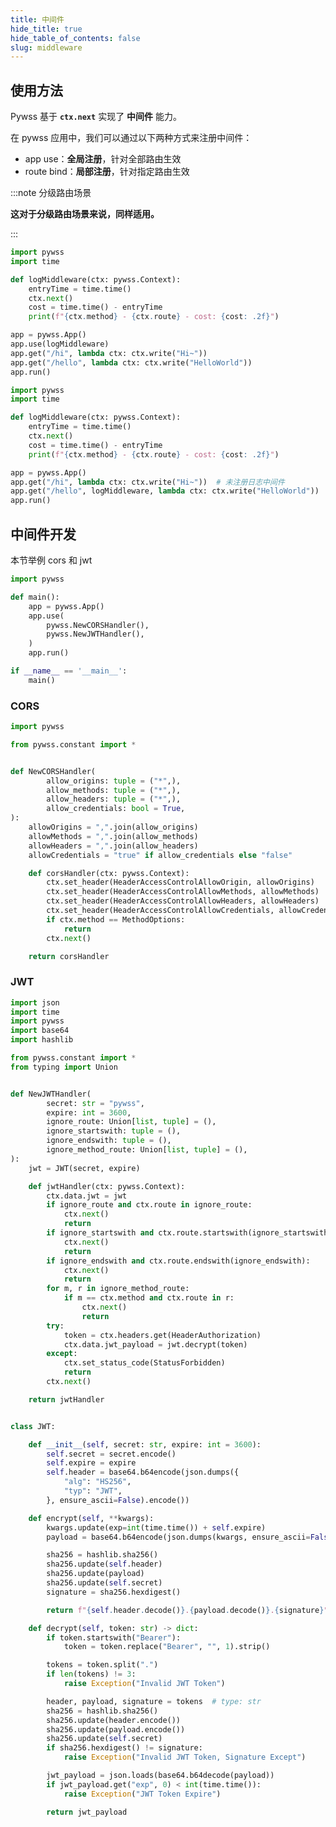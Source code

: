 ```yaml
---
title: 中间件
hide_title: true
hide_table_of_contents: false
slug: middleware
---
```


## 使用方法

Pywss 基于 **`ctx.next`** 实现了 **中间件** 能力。

在 pywss 应用中，我们可以通过以下两种方式来注册中间件：
- app use：**全局注册**，针对全部路由生效
- route bind：**局部注册**，针对指定路由生效

:::note 分级路由场景

**这对于分级路由场景来说，同样适用。**

:::

```python title="全局注册" showLineNumbers {6,11}
import pywss
import time

def logMiddleware(ctx: pywss.Context):
    entryTime = time.time()
    ctx.next()
    cost = time.time() - entryTime
    print(f"{ctx.method} - {ctx.route} - cost: {cost: .2f}")

app = pywss.App()
app.use(logMiddleware)
app.get("/hi", lambda ctx: ctx.write("Hi~"))
app.get("/hello", lambda ctx: ctx.write("HelloWorld"))
app.run()
```

```python title="局部注册" showLineNumbers {6,12}
import pywss
import time

def logMiddleware(ctx: pywss.Context):
    entryTime = time.time()
    ctx.next()
    cost = time.time() - entryTime
    print(f"{ctx.method} - {ctx.route} - cost: {cost: .2f}")

app = pywss.App()
app.get("/hi", lambda ctx: ctx.write("Hi~"))  # 未注册日志中间件
app.get("/hello", logMiddleware, lambda ctx: ctx.write("HelloWorld"))
app.run()
```

## 中间件开发

本节举例 cors 和 jwt

```python showLineNumbers {6,7}
import pywss

def main():
    app = pywss.App()
    app.use(
        pywss.NewCORSHandler(),
        pywss.NewJWTHandler(),
    )
    app.run()

if __name__ == '__main__':
    main()
```

### CORS
```python title="https://github.com/czasg/pywss/blob/master/pywss/middleware/cors.py" showLineNumbers
import pywss

from pywss.constant import *


def NewCORSHandler(
        allow_origins: tuple = ("*",),
        allow_methods: tuple = ("*",),
        allow_headers: tuple = ("*",),
        allow_credentials: bool = True,
):
    allowOrigins = ",".join(allow_origins)
    allowMethods = ",".join(allow_methods)
    allowHeaders = ",".join(allow_headers)
    allowCredentials = "true" if allow_credentials else "false"

    def corsHandler(ctx: pywss.Context):
        ctx.set_header(HeaderAccessControlAllowOrigin, allowOrigins)
        ctx.set_header(HeaderAccessControlAllowMethods, allowMethods)
        ctx.set_header(HeaderAccessControlAllowHeaders, allowHeaders)
        ctx.set_header(HeaderAccessControlAllowCredentials, allowCredentials)
        if ctx.method == MethodOptions:
            return
        ctx.next()

    return corsHandler
```

### JWT
```python title="https://github.com/czasg/pywss/blob/master/pywss/middleware/jwt.py" showLineNumbers
import json
import time
import pywss
import base64
import hashlib

from pywss.constant import *
from typing import Union


def NewJWTHandler(
        secret: str = "pywss",
        expire: int = 3600,
        ignore_route: Union[list, tuple] = (),
        ignore_startswith: tuple = (),
        ignore_endswith: tuple = (),
        ignore_method_route: Union[list, tuple] = (),
):
    jwt = JWT(secret, expire)

    def jwtHandler(ctx: pywss.Context):
        ctx.data.jwt = jwt
        if ignore_route and ctx.route in ignore_route:
            ctx.next()
            return
        if ignore_startswith and ctx.route.startswith(ignore_startswith):
            ctx.next()
            return
        if ignore_endswith and ctx.route.endswith(ignore_endswith):
            ctx.next()
            return
        for m, r in ignore_method_route:
            if m == ctx.method and ctx.route in r:
                ctx.next()
                return
        try:
            token = ctx.headers.get(HeaderAuthorization)
            ctx.data.jwt_payload = jwt.decrypt(token)
        except:
            ctx.set_status_code(StatusForbidden)
            return
        ctx.next()

    return jwtHandler


class JWT:

    def __init__(self, secret: str, expire: int = 3600):
        self.secret = secret.encode()
        self.expire = expire
        self.header = base64.b64encode(json.dumps({
            "alg": "HS256",
            "typ": "JWT",
        }, ensure_ascii=False).encode())

    def encrypt(self, **kwargs):
        kwargs.update(exp=int(time.time()) + self.expire)
        payload = base64.b64encode(json.dumps(kwargs, ensure_ascii=False).encode())

        sha256 = hashlib.sha256()
        sha256.update(self.header)
        sha256.update(payload)
        sha256.update(self.secret)
        signature = sha256.hexdigest()

        return f"{self.header.decode()}.{payload.decode()}.{signature}"

    def decrypt(self, token: str) -> dict:
        if token.startswith("Bearer"):
            token = token.replace("Bearer", "", 1).strip()

        tokens = token.split(".")
        if len(tokens) != 3:
            raise Exception("Invalid JWT Token")

        header, payload, signature = tokens  # type: str
        sha256 = hashlib.sha256()
        sha256.update(header.encode())
        sha256.update(payload.encode())
        sha256.update(self.secret)
        if sha256.hexdigest() != signature:
            raise Exception("Invalid JWT Token, Signature Except")

        jwt_payload = json.loads(base64.b64decode(payload))
        if jwt_payload.get("exp", 0) < int(time.time()):
            raise Exception("JWT Token Expire")

        return jwt_payload
```

